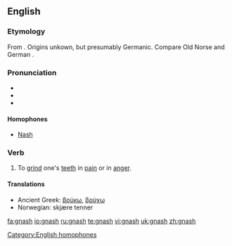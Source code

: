 {{was wotd|2007|March|18}}
==English==

===Etymology===
From {{etyl|enm|en}} {{term|gnasten|lang=enm}}.  Origins unkown, but presumably Germanic.  Compare Old Norse {{term|gnastan|lang=non}} and German {{term|knirschen|lang=de}}.

===Pronunciation===
*{{IPA|/næʃ/}}
*{{audio|en-us-gnash.ogg|Audio (US)}}
*{{rhymes|æʃ}}

====Homophones====
*[[Nash]]

===Verb===
{{en-verb|gnash|es}}

# To [[grind]] one's [[teeth]] in [[pain]] or in [[anger]].

====Translations====
{{top}}
*Ancient Greek: [[βρύκω]], [[βρύχω]]
*Norwegian: skjære tenner
{{mid}}
{{bottom}}

[[Category:English homophones]]

[[fa:gnash]]
[[io:gnash]]
[[ru:gnash]]
[[te:gnash]]
[[vi:gnash]]
[[uk:gnash]]
[[zh:gnash]]